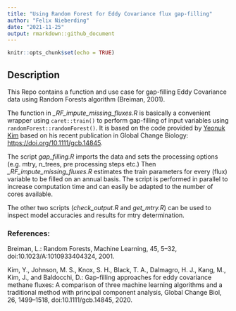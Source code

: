 ```yaml
---
title: "Using Random Forest for Eddy Covariance flux gap-filling"
author: "Felix Nieberding"
date: "2021-11-25"
output: rmarkdown::github_document
---
```


```r
knitr::opts_chunk$set(echo = TRUE)
```

## Description
This Repo contains a function and use case for gap-filling Eddy Covariance data using Random Forests algorithm (Breiman, 2001). 

The function in *\_RF_impute_missing_fluxes.R* is basically a convenient wrapper using `caret::train()` to perform gap-filling of input variables using `randomForest::randomForest()`. It is based on the code provided by [Yeonuk Kim](https://github.com/yeonukkim/EC_FCH4_gapfilling) based on his recent publication in Global Change Biology: <https://doi.org/10.1111/gcb.14845>.

The script *gap_filling.R* imports the data and sets the processing options (e.g. mtry, n_trees, pre processing steps etc.) Then *\_RF_impute_missing_fluxes.R* estimates the train parameters for every (flux) variable to be filled on an annual basis. The script is performed in parallel to increase computation time and can easily be adapted to the number of cores available.  

The other two scripts (*check_output.R* and *get_mtry.R*) can be used to inspect model accuracies and results for mtry determination.


### References:
Breiman, L.: Random Forests, Machine Learning, 45, 5–32, doi:10.1023/A:1010933404324, 2001.

Kim, Y., Johnson, M. S., Knox, S. H., Black, T. A., Dalmagro, H. J., Kang, M., Kim, J., and Baldocchi, D.: Gap-filling approaches for eddy covariance methane fluxes: A comparison of three machine learning algorithms and a traditional method with principal component analysis, Global Change Biol, 26, 1499–1518, doi:10.1111/gcb.14845, 2020.
